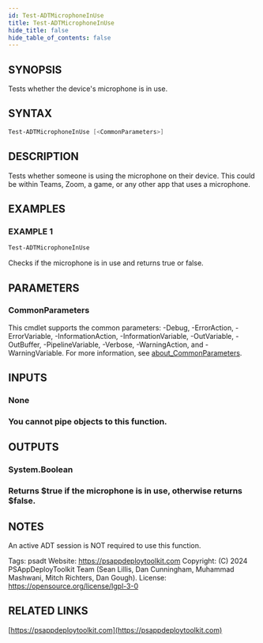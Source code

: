 ```yaml
---
id: Test-ADTMicrophoneInUse
title: Test-ADTMicrophoneInUse
hide_title: false
hide_table_of_contents: false
---
```


## SYNOPSIS

Tests whether the device's microphone is in use.

## SYNTAX

```powershell
Test-ADTMicrophoneInUse [<CommonParameters>]
```

## DESCRIPTION

Tests whether someone is using the microphone on their device.
This could be within Teams, Zoom, a game, or any other app that uses a microphone.

## EXAMPLES

### EXAMPLE 1

```powershell
Test-ADTMicrophoneInUse
```

Checks if the microphone is in use and returns true or false.

## PARAMETERS

### CommonParameters

This cmdlet supports the common parameters: -Debug, -ErrorAction, -ErrorVariable, -InformationAction, -InformationVariable, -OutVariable, -OutBuffer, -PipelineVariable, -Verbose, -WarningAction, and -WarningVariable. For more information, see [about_CommonParameters](http://go.microsoft.com/fwlink/?LinkID=113216).

## INPUTS

### None

### You cannot pipe objects to this function.
## OUTPUTS

### System.Boolean

### Returns $true if the microphone is in use, otherwise returns $false.
## NOTES
An active ADT session is NOT required to use this function.

Tags: psadt
Website: https://psappdeploytoolkit.com
Copyright: (C) 2024 PSAppDeployToolkit Team (Sean Lillis, Dan Cunningham, Muhammad Mashwani, Mitch Richters, Dan Gough).
License: https://opensource.org/license/lgpl-3-0

## RELATED LINKS

[https://psappdeploytoolkit.com](https://psappdeploytoolkit.com)

